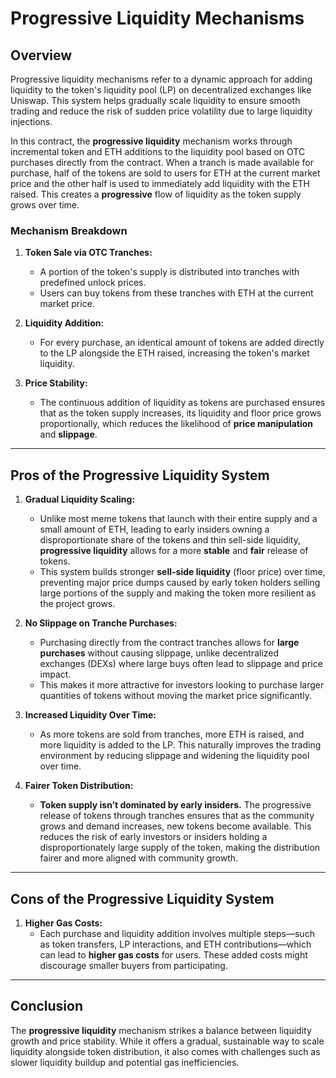 # Progressive Liquidity Mechanisms

## Overview

Progressive liquidity mechanisms refer to a dynamic approach for adding liquidity to the token's liquidity pool (LP) on decentralized exchanges like Uniswap. This system helps gradually scale liquidity to ensure smooth trading and reduce the risk of sudden price volatility due to large liquidity injections.

In this contract, the **progressive liquidity** mechanism works through incremental token and ETH additions to the liquidity pool based on OTC purchases directly from the contract. When a tranch is made available for purchase, half of the tokens are sold to users for ETH at the current market price and the other half is used to immediately add liquidity with the ETH raised. This creates a **progressive** flow of liquidity as the token supply grows over time.

### Mechanism Breakdown

1. **Token Sale via OTC Tranches:**
   - A portion of the token's supply is distributed into tranches with predefined unlock prices.
   - Users can buy tokens from these tranches with ETH at the current market price.
   
2. **Liquidity Addition:**
   - For every purchase, an identical amount of tokens are added directly to the LP alongside the ETH raised, increasing the token's market liquidity.
   
3. **Price Stability:**
   - The continuous addition of liquidity as tokens are purchased ensures that as the token supply increases, its liquidity and floor price grows proportionally, which reduces the likelihood of **price manipulation** and **slippage**.

---

## Pros of the Progressive Liquidity System

1. **Gradual Liquidity Scaling:**
   - Unlike most meme tokens that launch with their entire supply and a small amount of ETH, leading to early insiders owning a disproportionate share of the tokens and thin sell-side liquidity, **progressive liquidity** allows for a more **stable** and **fair** release of tokens.
   - This system builds stronger **sell-side liquidity** (floor price) over time, preventing major price dumps caused by early token holders selling large portions of the supply and making the token more resilient as the project grows.

2. **No Slippage on Tranche Purchases:**
   - Purchasing directly from the contract tranches allows for **large purchases** without causing slippage, unlike decentralized exchanges (DEXs) where large buys often lead to slippage and price impact.
   - This makes it more attractive for investors looking to purchase larger quantities of tokens without moving the market price significantly.

3. **Increased Liquidity Over Time:**
   - As more tokens are sold from tranches, more ETH is raised, and more liquidity is added to the LP. This naturally improves the trading environment by reducing slippage and widening the liquidity pool over time.

6. **Fairer Token Distribution:**
   - **Token supply isn’t dominated by early insiders.** The progressive release of tokens through tranches ensures that as the community grows and demand increases, new tokens become available. This reduces the risk of early investors or insiders holding a disproportionately large supply of the token, making the distribution fairer and more aligned with community growth.

---

## Cons of the Progressive Liquidity System

1. **Higher Gas Costs:**
   - Each purchase and liquidity addition involves multiple steps—such as token transfers, LP interactions, and ETH contributions—which can lead to **higher gas costs** for users. These added costs might discourage smaller buyers from participating.

---

## Conclusion

The **progressive liquidity** mechanism strikes a balance between liquidity growth and price stability. While it offers a gradual, sustainable way to scale liquidity alongside token distribution, it also comes with challenges such as slower liquidity buildup and potential gas inefficiencies.